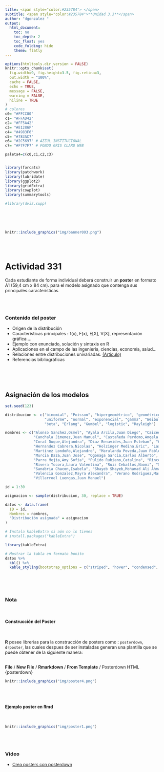 ```yaml
---
title: <span style="color:#235784"> </span>  
subtitle: <span style="color:#235784">**Unidad 3.3**</span> 
author: "dgonzalez "
output:
  html_document:
    toc: no
    toc_depth: 2
    toc_float: yes
    code_folding: hide
    theme: flatly
---    
```




```r
options(htmltools.dir.version = FALSE)
knitr::opts_chunk$set(
  fig.width=9, fig.height=3.5, fig.retina=3,
  out.width = "100%",
  cache = FALSE,
  echo = TRUE,
  message = FALSE, 
  warning = FALSE,
  hiline = TRUE
)
# colores
c0= "#FFCC00"
c1= "#FFAD42"
c2= "#FF5A42"
c3= "#E1286F"
c4= "#4983F6"
c5= "#783AC7"
c6= "#2C5697" # AZZUL INSTITUCIONAL
c7= "#F7F7F7" # FONDO GRIS CLARO WEB

paleta4=c(c0,c1,c2,c3)


library(forcats)
library(patchwork)
library(lubridate)
library(ggplot2)
library(gridExtra)
library(cowplot)
library(summarytools)

#library(dviz.supp)
```



</br></br></br>

```r
knitr::include_graphics("img/banner003.png")
```

<br/><br/>

# **Actividad 331**

Cada estudiante de forma individual  deberá construir un **poster** en formato A1 (59,4 cm x 84 cm).  para el modelo asignado que contenga sus principales características.

<br/><br/>

### **Contenido del poster**

* Origen de la distribución
* Características principales : f(x), F(x), E[X], V[X], representación gráfica....
* Ejemplo con enunciado, solución y sintaxis en R
* Aplicaciones en el campo de las ingeniería, ciencias, economía, salud...
* Relaciones entre distribuciones univariadas. [(Artículo)](http://www.stat.rice.edu/~dobelman/courses/texts/leemis.distributions.2008amstat.pdf)
* Referencias bibliográficas 


<br/><br/><br/>

## **Asignación de los modelos**

```r
set.seed(123)

distribucion <- c("binomial", "Poisson", "hipergeométrico", "geométrico o de Pascal", "binomial negativo", 
                  "uniforme", "normal", "exponencial", "gamma", "Weibull", "Cauchy", "lognormal", 
                  "beta", "Erlang", "Gumbel", "logistic", "Rayleigh")

nombres <- c("Alonso Sanchez,Osmel", "Ayala Arcila,Juan Diego", "Caicedo Mosquera,Miguel Angel", 
             "Canchala Jimenez,Juan Manuel", "Castañeda Perdomo,Angela Patricia", "Celis Ramirez,Isabella", 
             "Coral Duque,Alejandra", "Diaz Benavides,Juan Esteban", "Gomez Paramo,Maria Nicolle", 
             "Hernandez Cabrera,Nicolas", "Holzinger Medina,Eric", "Lasso Gomez,Daniela", 
             "Martinez Londoño,Alejandro", "Marulanda Poveda,Juan Pablo", "Monsalve Guerrero,Gustavo Alejandro", 
             "Murcia Daza,Juan Jose", "Ogonaga Garcia,Carlos Alberto", "Ospina Garcia,Alejandra", 
             "Parra Mejia,Amy Sofia", "Pulido Rubiano,Catalina", "Rincon Barrios,Anne Katherine", 
             "Rivera Tocora,Laura Valentina", "Ruiz Ceballos,Naomi", "Salmeron Tofiño,Gabriela", 
             "Sanabria Chacon,Isabela", "Shayeb Shayeb,Mohamad Ali Ahmad", "Torres Murillo,Juan Jose", 
             "Valencia Gonzalez,Mayra Alexandra", "Verano Rodriguez,Maria Alejandra", 
             "Villarroel Luengas,Juan Manuel")

id = 1:30

asignacion <- sample(distribucion, 30, replace = TRUE)

datos <- data.frame(
  ID = id,
  Nombres = nombres,
  "Distribución asignada" = asignacion
)

# Instala kableExtra si aún no lo tienes
# install.packages("kableExtra")

library(kableExtra)

# Mostrar la tabla en formato bonito
datos %>%
  kbl() %>%
  kable_styling(bootstrap_options = c("striped", "hover", "condensed", "responsive"))

```

<br/><br/><br/>

### **Nota**

<br/>

#### **Construcción del Poster**

<br/>

**R** posee librerias para la construcción de posters como : `posterdown`, `drposter`, las cuales despues de ser instaladas generan una plantilla que se puede obtener de la siguiente manera:

<br/>
**File** / **New File** / **Rmarkdown** / **From Template** / Posterdown HTML {posterdown}

```r
knitr::include_graphics("img/poster4.png")
```

<br/><br/>

#### **Ejemplo poster en Rmd**

<br/>

```r
knitr::include_graphics("img/poster1.png")
```

<br/><br/>

### Video

* [Crea posters con posterdown](https://www.youtube.com/watch?v=Znpsmbstu-A)
